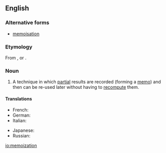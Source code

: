 ==English==
===Alternative forms===
* [[memoisation]]
===Etymology===
From {{suffix|memoize|ation}}, or {{suffix|memo|ization}}.

===Noun===
{{wikipedia}}
{{en-noun|-}}

# {{context|computer science}} A technique in which [[partial]] results are recorded (forming a [[memo]]) and then can be re-used later without having to [[recompute]] them.

====Translations====
{{trans-top}}
* French: {{t-|fr|mémoization|f}}
* German: {{t-|de|Memoisation|f}}
* Italian: {{t-|it|memoizzazione|f}}
{{trans-mid}}
* Japanese: {{t-|ja|メモ化|tr=memoka|sc=Jpan}}
* Russian: {{t-|ru|мемоизация|f|tr=memoizacija|sc=Cyrl}}
{{trans-bottom}}

[[io:memoization]]
